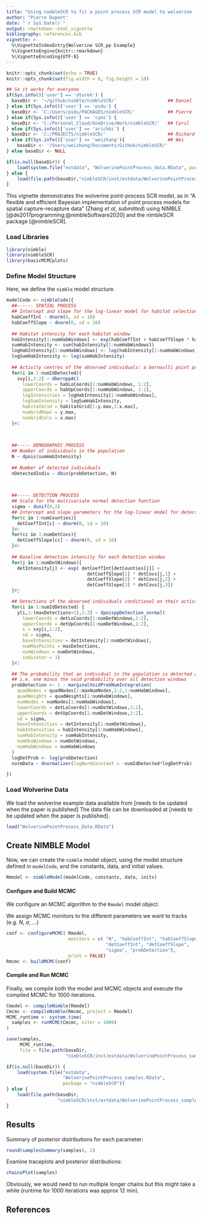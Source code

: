 ```yaml
---
title: "Using nimbleSCR to fit a point process SCR model to wolverine (Gulo gulo) non-invasive genetic sampling data"
author: "Pierre Dupont"
date: "`r Sys.Date()`"
output: rmarkdown::html_vignette
bibliography: references.bib  
vignette: >
  %\VignetteIndexEntry{Wolverine SCR_pp Example}
  %\VignetteEngine{knitr::rmarkdown}
  %\VignetteEncoding{UTF-8}
---
```


```r
knitr::opts_chunk$set(echo = TRUE)
knitr::opts_chunk$set(fig.width = 8, fig.height = 10) 
```

```r
## So it works for everyone
if(Sys.info()['user'] == 'dturek') {
  baseDir <- '~/github/nimble/nimbleSCR/'                   ## Daniel
} else if(Sys.info()['user'] == 'pidu') {
  baseDir <- 'C:/Users/pidu/PACKAGES/nimbleSCR/'            ## Pierre
} else if(Sys.info()['user'] == 'cymi') {
  baseDir <- 'C:/Personal_Cloud/OneDrive/Work/nimbleSCR/'   ## Cyril
} else if(Sys.info()['user'] == 'arichbi') {
  baseDir <- 'C:/PROJECTS/nimbleSCR/'                       ## Richard
} else if(Sys.info()['user'] == 'weizhang'){                ## Wei 
    baseDir <- '/Users/weizhang/Documents/GitHub/nimbleSCR/'
} else baseDir <- NULL

if(is.null(baseDir)) {
    load(system.file("extdata", "WolverinePointProcess_data.RData", package = "nimbleSCR"))
} else {
    load(file.path(baseDir,"nimbleSCR/inst/extdata/WolverinePointProcess_data.RData"))
}
```


This vignette demonstrates the wolverine point-process SCR model, as in
"A flexible and efficient Bayesian implementation of point process models for 
spatial capture-recapture data" (Zhang *et al*, *submitted*) using NIMBLE [@de2017programming;@nimbleSoftware2020] and the nimbleSCR package [@nimbleSCR].


### Load Libraries 

```r
library(nimble)
library(nimbleSCR)
library(basicMCMCplots)
```


### Define Model Structure

Here, we define the `nimble` model structure.
```r
modelCode <- nimbleCode({  
  ##------ SPATIAL PROCESS 
  ## Intercept and slope for the log-linear model for habitat selection intensity
  habCoeffInt ~ dnorm(0, sd = 10)
  habCoeffSlope ~ dnorm(0, sd = 10)
  
  ## Habitat intensity for each habitat window
  habIntensity[1:numHabWindows] <- exp(habCoeffInt + habCoeffSlope * habCovs[1:numHabWindows])
  sumHabIntensity <- sum(habIntensity[1:numHabWindows])
  logHabIntensity[1:numHabWindows] <- log(habIntensity[1:numHabWindows])
  logSumHabIntensity <- log(sumHabIntensity)
  
  ## Activity centres of the observed individuals: a bernoulli point process
  for(i in 1:numIdDetected){
    sxy[i,1:2] ~ dbernppAC(
      lowerCoords = habLoCoords[1:numHabWindows, 1:2],
      upperCoords = habUpCoords[1:numHabWindows, 1:2],
      logIntensities = logHabIntensity[1:numHabWindows],
      logSumIntensity = logSumHabIntensity,
      habitatGrid = habitatGrid[1:y.max,1:x.max],
      numGridRows = y.max,
      numGridCols = x.max)
  }#i
  
  

  ##----- DEMOGRAPHIC PROCESS
  ## Number of individuals in the population
  N ~ dpois(sumHabIntensity)
  
  ## Number of detected individuals
  nDetectedIndiv ~ dbin(probDetection, N)
  
  

  ##----- DETECTION PROCESS 
  ## Scale for the multivariate normal detection function
  sigma ~ dunif(0,2)
  ## Intercept and slope parameters for the log-linear model for detection intensity
  for(c in 1:numCounties){
    detCoeffInt[c] ~ dnorm(0, sd = 10)
  }#c
  for(cc in 1:numDetCovs){
    detCoeffSlope[cc] ~ dnorm(0, sd = 10)
  }#c
  
  ## Baseline detection intensity for each detection window
  for(j in 1:numDetWindows){
    detIntensity[j] <- exp( detCoeffInt[detCounties[j]] +
                              detCoeffSlope[1] * detCovs[j,1] +
                              detCoeffSlope[2] * detCovs[j,2] +
                              detCoeffSlope[3] * detCovs[j,3])
  }#j

  ## Detections of the observed individuals conditional on their activity centers
  for(i in 1:numIdDetected) {
    y[i,1:(maxDetections+1),1:3] ~ dpoisppDetection_normal(
      lowerCoords = detLoCoords[1:numDetWindows,1:2],
      upperCoords = detUpCoords[1:numDetWindows,1:2],
      s = sxy[i,1:2],
      sd = sigma,
      baseIntensities = detIntensity[1:numDetWindows],
      numMaxPoints = maxDetections,
      numWindows = numDetWindows,
      indicator = 1)
  }#i

  ## The probability that an individual in the population is detected at least once
  ## i.e. one minus the void probability over all detection windows
  probDetection <- 1 - marginalVoidProbNumIntegration(
    quadNodes = quadNodes[1:maxNumNodes,1:2,1:numHabWindows],
    quadWeights = quadWeights[1:numHabWindows],
    numNodes = numNodes[1:numHabWindows],
    lowerCoords = detLoCoords[1:numDetWindows,1:2],
    upperCoords = detUpCoords[1:numDetWindows,1:2],
    sd = sigma,
    baseIntensities = detIntensity[1:numDetWindows],
    habIntensities = habIntensity[1:numHabWindows],
    sumHabIntensity = sumHabIntensity,
    numObsWindows = numDetWindows,
    numHabWindows = numHabWindows
  )
  logDetProb <- log(probDetection)
  normData ~ dnormalizer(logNormConstant = -numIdDetected*logDetProb)

})
```


### Load Wolverine Data

We load the wolverine example data available from [needs to be updated when the paper is published]
The data file can be downloaded at [needs to be updated when the paper is published].
```r
load("WolverinePointProcess_Data.RData")
```


## Create NIMBLE Model

Now, we can create the `nimble` model object, using the model structure
defined in `modelCode`, and the constants, data, and initial values.
```r
Rmodel <- nimbleModel(modelCode, constants, data, inits)
```


#### Configure and Build MCMC

We configure an MCMC algorithm to the `Rmodel` model object.

We assign MCMC monitors to the different parameters we want to tracks (e.g. $N$, $\sigma$, ...)
```r
conf <- configureMCMC( Rmodel,
                       monitors = c( "N", "habCoeffInt", "habCoeffSlope",
                                     "detCoeffInt", "detCoeffSlope",
                                     "sigma", "probDetection"),
                       print = FALSE)
Rmcmc <- buildMCMC(conf)
```


#### Compile and Run MCMC

Finally, we compile both the model and MCMC objects and
execute the compiled MCMC for 1000 iterations.
```r
Cmodel <- compileNimble(Rmodel)
Cmcmc <- compileNimble(Rmcmc, project = Rmodel)
MCMC_runtime <- system.time(
  samples <- runMCMC(Cmcmc, niter = 1000)
)
```

```r
save(samples,
     MCMC_runtime,
     file = file.path(baseDir,
                      "nimbleSCR/inst/extdata/WolverinePointProcess_samples.RData"))
```

```r
if(is.null(baseDir)) {
    load(system.file("extdata",
                     "WolverinePointProcess_samples.RData",
                     package = "nimbleSCR"))
} else {
    load(file.path(baseDir,
                   "nimbleSCR/inst/extdata/WolverinePointProcess_samples.RData"))
}
```


## Results
Summary of posterior distributions for each parameter:
```r
round(samplesSummary(samples), 2)
```

Examine traceplots and posterior distributions:
```r
chainsPlot(samples)
```

Obviously, we would need to run multiple longer chains but this might take a while
(runtime for 1000 iterations was approx 12 min).



## References

